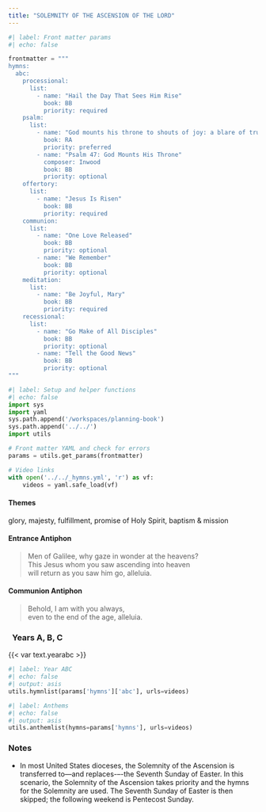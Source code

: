 ```yaml
---
title: "SOLEMNITY OF THE ASCENSION OF THE LORD"
---
```


```python
#| label: Front matter params
#| echo: false

frontmatter = """
hymns:
  abc:
    processional:
      list:
        - name: "Hail the Day That Sees Him Rise"
          book: BB
          priority: required
    psalm:
      list:
        - name: "God mounts his throne to shouts of joy: a blare of trumpets for the Lord."
          book: RA
          priority: preferred
        - name: "Psalm 47: God Mounts His Throne"
          composer: Inwood
          book: BB
          priority: optional
    offertory:
      list:
        - name: "Jesus Is Risen"
          book: BB
          priority: required
    communion:
      list:
        - name: "One Love Released"
          book: BB
          priority: optional
        - name: "We Remember"
          book: BB
          priority: optional
    meditation:
      list:
        - name: "Be Joyful, Mary"
          book: BB
          priority: required
    recessional:
      list:
        - name: "Go Make of All Disciples"
          book: BB
          priority: optional
        - name: "Tell the Good News"
          book: BB
          priority: optional
"""
```

```python
#| label: Setup and helper functions
#| echo: false
import sys
import yaml
sys.path.append('/workspaces/planning-book')
sys.path.append('../../')
import utils

# Front matter YAML and check for errors
params = utils.get_params(frontmatter)

# Video links
with open('../../_hymns.yml', 'r') as vf:
    videos = yaml.safe_load(vf)
```

:::  {.red}
#### **Themes**
:::

glory, majesty, fulfillment, promise of Holy Spirit, baptism & mission

:::  {.red}
#### **Entrance Antiphon**
:::

> Men of Galilee, why gaze in wonder at the heavens?  
> This Jesus whom you saw ascending into heaven  
> will return as you saw him go, alleluia.

:::  {.red}
#### **Communion Antiphon**
:::

> Behold, I am with you always,  
> even to the end of the age, alleluia.

::: {.titlered}
### &nbsp; Years A, B, C
:::
{{< var text.yearabc >}}

```python
#| label: Year ABC
#| echo: false
#| output: asis
utils.hymnlist(params['hymns']['abc'], urls=videos)
```

```python
#| label: Anthems
#| echo: false
#| output: asis
utils.anthemlist(hymns=params['hymns'], urls=videos)
```

::: {.red}
### Notes
:::

* In most United States dioceses, the Solemnity of the Ascension is transferred to---and replaces-–-the Seventh Sunday of Easter. In this scenario, the Solemnity of the Ascension takes priority and the hymns for the Solemnity are used. The Seventh Sunday of Easter is then skipped; the following weekend is Pentecost Sunday.